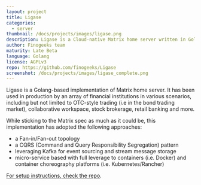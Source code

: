```yaml
---
layout: project
title: Ligase
categories:
  - server
thumbnail: /docs/projects/images/ligase.png
description: Ligase is a Cloud-native Matrix home server written in Golang.
author: Finogeeks team
maturity: Late Beta
language: Golang
license: AGPLv3
repo: https://github.com/finogeeks/Ligase
screenshot: /docs/projects/images/ligase_complete.png
---
```


Ligase is a Golang-based implementation of Matrix home server. It has been used in production by an array of financial institutions in various scenarios, including but not limited to OTC-style trading (i.e in the bond trading market), collaborative workspace, stock brokerage, retail banking and more.

While sticking to the Matrix spec as much as it could be, this implementation has adopted the following approaches:
* a Fan-in/Fan-out topology
* a CQRS (Command and Query Responsibility Segregation) pattern
* leveraging Kafka for event sourcing and stream message storage
* micro-service based with full leverage to containers (i.e. Docker) and container choreography platforms (i.e. Kubernetes/Rancher)

[For setup instructions, check the repo](https://github.com/finogeeks/Ligase).
